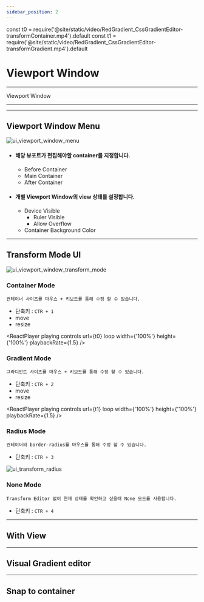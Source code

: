 ```yaml
---
sidebar_position: 2
---
```




const t0 = require('@site/static/video/RedGradient_CssGradientEditor-transformContainer.mp4').default
const t1 = require('@site/static/video/RedGradient_CssGradientEditor-transformGradient.mp4').default


# Viewport Window

<hr/>

Viewport Window

<hr/>

<TOCInline toc={toc}/>

<hr/>

## Viewport Window Menu
![ui_viewport_window_menu](./img/ui_viewport_window_menu.png)
- #### 해당 뷰포트가 편집해야할 container를 지정합니다.
	- Before Container
	- Main Container
	- After Container


- #### 개별 Viewport Window의 view 상태를 설정합니다.
  - Device Visible
	- Ruler Visible
	- Allow Overflow
  - Container Background Color

<hr/>

## Transform Mode UI
![ui_viewport_window_transform_mode](./img/ui_viewport_window_transform_mode.png)
### Container Mode
```text
컨테이너 사이즈를 마우스 + 키보드를 통해 수정 할 수 있습니다.
```
- 단축키 : ```CTR + 1```
- move
- resize

[//]: # (![ui_transform_container]&#40;./img/ui_transform_container.png&#41;)
<ReactPlayer
	playing
	controls
	url={t0}
	loop
	width={'100%'}
	height={'100%'}
	playbackRate={1.5}
/>

### Gradient Mode
```text
그라디언트 사이즈를 마우스 + 키보드를 통해 수정 할 수 있습니다.
```
- 단축키 : ```CTR + 2```
- move
- resize

[//]: # (![ui_transform_gradient]&#40;./img/ui_transform_gradient.png&#41;)
<ReactPlayer
	playing
	controls
	url={t1}
	loop
	width={'100%'}
	height={'100%'}
	playbackRate={1.5}
/>

### Radius Mode
```text
컨테이더의 border-radius를 마우스를 통해 수정 할 수 있습니다.
```
- 단축키 : ```CTR + 3```

![ui_transform_radius](./img/ui_transform_radius.png)

### None Mode
```text
Transform Editor 없이 현재 상태를 확인하고 싶을때 None 모드를 사용합니다.
```
- 단축키 : ```CTR + 4```

<hr/>


## With View

<hr/>


## Visual Gradient editor

<hr/>


## Snap to container

